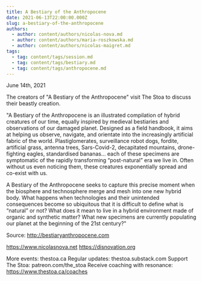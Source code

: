 ```yaml
---
title: A Bestiary of the Anthropocene
date: 2021-06-13T22:00:00.000Z
slug: a-bestiary-of-the-anthropocene
authors:
  - author: content/authors/nicolas-nova.md
  - author: content/authors/maria-roszkowska.md
  - author: content/authors/nicolas-maigret.md
tags:
  - tag: content/tags/session.md
  - tag: content/tags/bestiary.md
  - tag: content/tags/anthropocene.md
---
```


June 14th, 2021

The creators of "A Bestiary of the Anthropocene" visit The Stoa to discuss their beastly creation. 

"A Bestiary of the Anthropocene is an illustrated compilation of hybrid creatures of our time, equally inspired by medieval bestiaries and observations of our damaged planet. Designed as a field handbook, it aims at helping us observe, navigate, and orientate into the increasingly artificial fabric of the world. Plastiglomerates, surveillance robot dogs, fordite, artificial grass, antenna trees, Sars-Covid-2, decapitated mountains, drone-fighting eagles, standardised bananas… each of these specimens are symptomatic of the rapidly transforming “post-natural” era we live in. Often without us even noticing them, these creatures exponentially spread and co-exist with us.

A Bestiary of the Anthropocene seeks to capture this precise moment when the biosphere and technosphere merge and mesh into one new hybrid body. What happens when technologies and their unintended consequences become so ubiquitous that it is difficult to define what is “natural” or not? What does it mean to live in a hybrid environment made of organic and synthetic matter? What new specimens are currently populating our planet at the beginning of the 21st century?"

Source: http://bestiaryanthropocene.com

https://www.nicolasnova.net
https://disnovation.org

More events: thestoa.ca
Regular updates: thestoa.substack.com
Support The Stoa: patreon.com/the_stoa
Receive coaching with resonance: https://www.thestoa.ca/coaches
